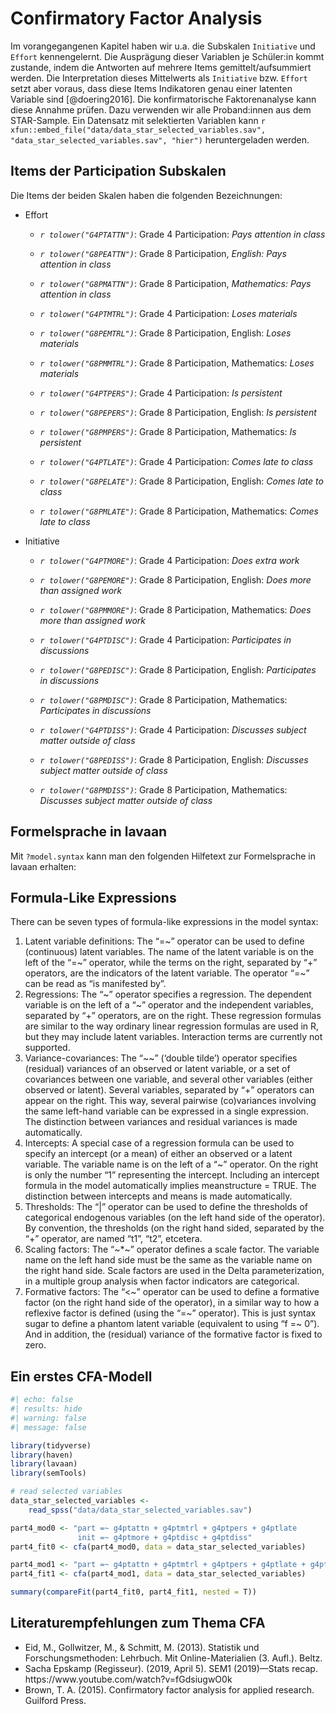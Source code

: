 # Confirmatory Factor Analysis
Im vorangegangenen Kapitel haben wir u.a. die Subskalen `Initiative` und `Effort` kennengelernt. Die Ausprägung dieser Variablen je Schüler:in kommt zustande, indem die Antworten auf mehrere Items gemittelt/aufsummiert werden. Die Interpretation dieses Mittelwerts als `Initiative` bzw. `Effort` setzt aber voraus, dass diese Items Indikatoren genau einer latenten Variable sind [@doering2016]. Die konfirmatorische Faktorenanalyse kann  diese Annahme prüfen. Dazu verwenden wir alle Proband:innen aus dem STAR-Sample. Ein Datensatz mit selektierten Variablen kann `r xfun::embed_file("data/data_star_selected_variables.sav", "data_star_selected_variables.sav", "hier")` heruntergeladen werden.


## Items der Participation Subskalen
Die Items der beiden Skalen haben die folgenden Bezeichnungen:

* Effort
    * *`r tolower("G4PTATTN")`*:  Grade 4 Participation: *Pays attention in class*
    * *`r tolower("G8PEATTN")`*:  Grade 8 Participation, *English: Pays attention in class*
    * *`r tolower("G8PMATTN")`*:  Grade 8 Participation, *Mathematics: Pays attention in class*
    
    * *`r tolower("G4PTMTRL")`*:  Grade 4 Participation: *Loses materials*
    * *`r tolower("G8PEMTRL")`*:  Grade 8 Participation, English: *Loses materials*
    * *`r tolower("G8PMMTRL")`*:  Grade 8 Participation, Mathematics: *Loses materials*
    
    * *`r tolower("G4PTPERS")`*:  Grade 4 Participation: *Is persistent*
    * *`r tolower("G8PEPERS")`*:  Grade 8 Participation, English: *Is persistent*
    * *`r tolower("G8PMPERS")`*:  Grade 8 Participation, Mathematics: *Is persistent*
    
    * *`r tolower("G4PTLATE")`*:  Grade 4 Participation: *Comes late to class*
    * *`r tolower("G8PELATE")`*:  Grade 8 Participation, English: *Comes late to class*
    * *`r tolower("G8PMLATE")`*:  Grade 8 Participation, Mathematics: *Comes late to class*

* Initiative    
    * *`r tolower("G4PTMORE")`*:  Grade 4 Participation: *Does extra work*
    * *`r tolower("G8PEMORE")`*:  Grade 8 Participation, English: *Does more than assigned work*
    * *`r tolower("G8PMMORE")`*:  Grade 8 Participation, Mathematics: *Does more than assigned work*
    
    * *`r tolower("G4PTDISC")`*:  Grade 4 Participation: *Participates in discussions*
    * *`r tolower("G8PEDISC")`*:  Grade 8 Participation, English: *Participates in discussions*
    * *`r tolower("G8PMDISC")`*:  Grade 8 Participation, Mathematics: *Participates in discussions*
    
    * *`r tolower("G4PTDISS")`*:  Grade 4 Participation: *Discusses subject matter outside of class *
    * *`r tolower("G8PEDISS")`*:  Grade 8 Participation, English: *Discusses subject matter outside of class*
    * *`r tolower("G8PMDISS")`*:  Grade 8 Participation, Mathematics: *Discusses subject matter outside of class*

## Formelsprache in lavaan    
Mit `?model.syntax` kann man den folgenden Hilfetext zur Formelsprache in lavaan erhalten:


:::{.callout-note collapse=false appearance='default' icon=true}
## Formula-Like Expressions

There can be seven types of formula-like expressions in the model syntax:

1) Latent variable definitions: The "=~" operator can be used to define (continuous) latent variables. The name of the latent variable is on the left of the "=~" operator, while the terms on the right, separated by "+" operators, are the indicators of the latent variable. The operator "=~" can be read as “is manifested by”.
2) Regressions: The "~" operator specifies a regression. The dependent variable is on the left of a "~" operator and the independent variables, separated by "+" operators, are on the right. These regression formulas are similar to the way ordinary linear regression formulas are used in R, but they may include latent variables. Interaction terms are currently not supported.
3) Variance-covariances: The "~~" (‘double tilde’) operator specifies (residual) variances of an observed or latent variable, or a set of covariances between one variable, and several other variables (either observed or latent). Several variables, separated by "+" operators can appear on the right. This way, several pairwise (co)variances involving the same left-hand variable can be expressed in a single expression. The distinction between variances and residual variances is made automatically.
4) Intercepts: A special case of a regression formula can be used to specify an intercept (or a mean) of either an observed or a latent variable. The variable name is on the left of a "~" operator. On the right is only the number "1" representing the intercept. Including an intercept formula in the model automatically implies meanstructure = TRUE. The distinction between intercepts and means is made automatically.
5) Thresholds: The "|" operator can be used to define the thresholds of categorical endogenous variables (on the left hand side of the operator). By convention, the thresholds (on the right hand sided, separated by the "+" operator, are named "t1", "t2", etcetera.
6) Scaling factors: The "~*~" operator defines a scale factor. The variable name on the left hand side must be the same as the variable name on the right hand side. Scale factors are used in the Delta parameterization, in a multiple group analysis when factor indicators are categorical.
7) Formative factors: The "<~" operator can be used to define a formative factor (on the right hand side of the operator), in a similar way to how a reflexive factor is defined (using the "=~" operator). This is just syntax sugar to define a phantom latent variable (equivalent to using "f =~ 0"). And in addition, the (residual) variance of the formative factor is fixed to zero.
:::

## Ein erstes CFA-Modell
```r
#| echo: false
#| results: hide
#| warning: false
#| message: false

library(tidyverse)
library(haven)
library(lavaan)
library(semTools)

# read selected variables
data_star_selected_variables <- 
    read_spss("data/data_star_selected_variables.sav")

part4_mod0 <- "part =~ g4ptattn + g4ptmtrl + g4ptpers + g4ptlate
               init =~ g4ptmore + g4ptdisc + g4ptdiss"
part4_fit0 <- cfa(part4_mod0, data = data_star_selected_variables)

part4_mod1 <- "part =~ g4ptattn + g4ptmtrl + g4ptpers + g4ptlate + g4ptmore + g4ptdisc + g4ptdiss"
part4_fit1 <- cfa(part4_mod1, data = data_star_selected_variables)

summary(compareFit(part4_fit0, part4_fit1, nested = T))
```


:::{.callout-note collapse=false appearance='default' icon=true}
## Literaturempfehlungen zum Thema CFA
* Eid, M., Gollwitzer, M., & Schmitt, M. (2013). Statistik und Forschungsmethoden: Lehrbuch. Mit Online-Materialien (3. Aufl.). Beltz.
* Sacha Epskamp (Regisseur). (2019, April 5). SEM1 (2019)—Stats recap. https://www.youtube.com/watch?v=fGdsiugwO0k
* Brown, T. A. (2015). Confirmatory factor analysis for applied research. Guilford Press.
:::
